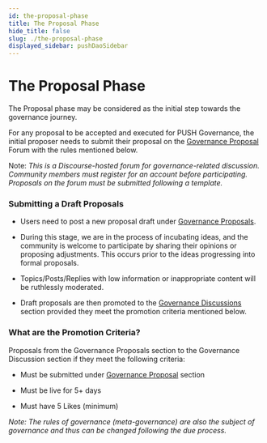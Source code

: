 ```yaml
---
id: the-proposal-phase
title: The Proposal Phase
hide_title: false
slug: ./the-proposal-phase
displayed_sidebar: pushDaoSidebar
---
```


# The Proposal Phase

The Proposal phase may be considered as the initial step towards the governance journey.

For any proposal to be accepted and executed for PUSH Governance, the initial proposer needs to submit their proposal on the [Governance Proposal](https://gov.push.org/c/governance-proposals/8) Forum with the rules mentioned below.

Note: _This is a Discourse-hosted forum for governance-related discussion. Community members must register for an account before participating. Proposals on the forum must be submitted following a template._

### Submitting a Draft Proposals

- Users need to post a new proposal draft under [Governance Proposals](https://gov.push.org/c/governance-proposals/8).
- During this stage, we are in the process of incubating ideas, and the community is welcome to participate by sharing their opinions or proposing adjustments. This occurs prior to the ideas progressing into formal proposals.

- Topics/Posts/Replies with low information or inappropriate content will be ruthlessly moderated.

- Draft proposals are then promoted to the [Governance Discussions](https://gov.push.org/c/governance-discussions/5) section provided they meet the promotion criteria mentioned below.

### What are the Promotion Criteria?

Proposals from the Governance Proposals section to the Governance Discussion section if they meet the following criteria:

- Must be submitted under [Governance Proposal](https://gov.push.org/c/proposals-lobby/8) section

- Must be live for 5+ days

- Must have 5 Likes (minimum)

_Note: The rules of governance (meta-governance) are also the subject of governance and thus can be changed following the due process._
